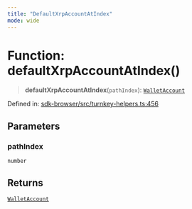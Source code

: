 ```yaml
---
title: "DefaultXrpAccountAtIndex"
mode: wide
---
```

  
# Function: defaultXrpAccountAtIndex()

> **defaultXrpAccountAtIndex**(`pathIndex`): [`WalletAccount`](../WalletAccount/readme)

Defined in: [sdk-browser/src/turnkey-helpers.ts:456](https://github.com/tkhq/sdk/blob/d88b5e1f9a6cca8e54e61f8a127aa90fcebeaa2e/packages/sdk-browser/src/turnkey-helpers.ts#L456)

## Parameters

### pathIndex

`number`

## Returns

[`WalletAccount`](../WalletAccount/readme)
